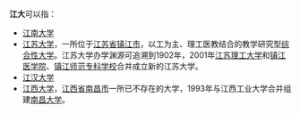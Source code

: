'''江大'''可以指：
* [[江南大学|江南大学]]
* [[江苏大学|江苏大学]]，一所位于[[江苏省|江苏省]][[镇江市|镇江市]]，以工为主、理工医教结合的教学研究型[[综合性大学|综合性大学]]。江苏大学办学渊源可追溯到1902年，2001年[[江苏理工大学|江苏理工大学]]和[[镇江医学院|镇江医学院]]、[[镇江师范专科学校|镇江师范专科学校]]合并成立新的江苏大学。
* [[江汉大学|江汉大学]]
* [[江西大学|江西大学]]，[[江西省|江西省]][[南昌市|南昌市]]一所已不存在的大学，1993年与江西工业大学合并组建[[南昌大学|南昌大学]]。
{{disambig|Cat=二字教育机构消歧義}}